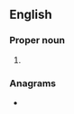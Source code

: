 {{also|fera|fêra|-fera}}
==English==

===Proper noun===
{{en-proper noun}}

# {{lb|en|US}} {{initialism of|en|{{w|Federal Emergency Relief Administration}}}}

===Anagrams===
* {{anagrams|en|a=aefr|Fear|Rafe|fare|fear|reaf}}